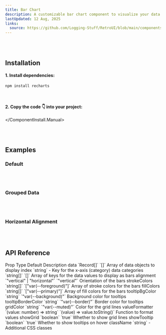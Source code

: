 ```yaml
---
title: Bar Chart
description: A customizable bar chart component to visualize your data with vertical or horizontal bars. 📊
lastUpdated: 12 Aug, 2025
links:
  source: https://github.com/Logging-Stuff/RetroUI/blob/main/components/retroui/charts/BarChart.tsx
---
```


<ComponentShowcase name="bar-chart-style-default" />
<br />
<br />

## Installation

<ComponentInstall>
  <ComponentInstall.Cli npmCommand="npx shadcn@latest add 'https://retroui.dev/r/bar-chart.json'" />
  <ComponentInstall.Manual>

#### 1. Install dependencies:

```sh
npm install recharts
```

<br />

#### 2. Copy the code 👇 into your project:

<ComponentSource name="barChart" />

  </ComponentInstall.Manual>
</ComponentInstall>

<br />
<br />

## Examples

### Default

<ComponentShowcase name="bar-chart-style-default" />
<br />
<br />

### Grouped Data

<ComponentShowcase name="bar-chart-style-grouped" />
<br />
<br />

### Horizontal Alignment

<ComponentShowcase name="bar-chart-style-horizontal" />
<br />
<br />

## API Reference

<Table>
  <Table.Header>
    <Table.Row>
      <Table.Head>Prop</Table.Head>
      <Table.Head>Type</Table.Head>
      <Table.Head>Default</Table.Head>
      <Table.Head>Description</Table.Head>
    </Table.Row>
  </Table.Header>
  <Table.Body>
    <Table.Row>
      <Table.Cell className="font-medium">data</Table.Cell>
      <Table.Cell className="*:text-xs">`Record<string, any>[]`</Table.Cell>
      <Table.Cell className="*:text-xs">`[]`</Table.Cell>
      <Table.Cell>Array of data objects to display</Table.Cell>
    </Table.Row>
    <Table.Row>
      <Table.Cell className="font-medium">index</Table.Cell>
      <Table.Cell className="*:text-xs">`string`</Table.Cell>
      <Table.Cell className="*:text-xs">-</Table.Cell>
      <Table.Cell>Key for the x-axis (category) data</Table.Cell>
    </Table.Row>
    <Table.Row>
      <Table.Cell className="font-medium">categories</Table.Cell>
      <Table.Cell className="*:text-xs">`string[]`</Table.Cell>
      <Table.Cell className="*:text-xs">`[]`</Table.Cell>
      <Table.Cell>Array of keys for the data values to display as bars</Table.Cell>
    </Table.Row>
    <Table.Row>
      <Table.Cell className="font-medium">alignment</Table.Cell>
      <Table.Cell className="*:text-xs">`"vertical" | "horizontal"`</Table.Cell>
      <Table.Cell className="*:text-xs">`"vertical"`</Table.Cell>
      <Table.Cell>Orientation of the bars</Table.Cell>
    </Table.Row>
    <Table.Row>
      <Table.Cell className="font-medium">strokeColors</Table.Cell>
      <Table.Cell className="*:text-xs">`string[]`</Table.Cell>
      <Table.Cell className="*:text-xs">`["var(--foreground)"]`</Table.Cell>
      <Table.Cell>Array of stroke colors for the bars</Table.Cell>
    </Table.Row>
    <Table.Row>
      <Table.Cell className="font-medium">fillColors</Table.Cell>
      <Table.Cell className="*:text-xs">`string[]`</Table.Cell>
      <Table.Cell className="*:text-xs">`["var(--primary)"]`</Table.Cell>
      <Table.Cell>Array of fill colors for the bars</Table.Cell>
    </Table.Row>
    <Table.Row>
      <Table.Cell className="font-medium">tooltipBgColor</Table.Cell>
      <Table.Cell className="*:text-xs">`string`</Table.Cell>
      <Table.Cell className="*:text-xs">`"var(--background)"`</Table.Cell>
      <Table.Cell>Background color for tooltips</Table.Cell>
    </Table.Row>
    <Table.Row>
      <Table.Cell className="font-medium">tooltipBorderColor</Table.Cell>
      <Table.Cell className="*:text-xs">`string`</Table.Cell>
      <Table.Cell className="*:text-xs">`"var(--border)"`</Table.Cell>
      <Table.Cell>Border color for tooltips</Table.Cell>
    </Table.Row>
    <Table.Row>
      <Table.Cell className="font-medium">gridColor</Table.Cell>
      <Table.Cell className="*:text-xs">`string`</Table.Cell>
      <Table.Cell className="*:text-xs">`"var(--muted)"`</Table.Cell>
      <Table.Cell>Color for the grid lines</Table.Cell>
    </Table.Row>
    <Table.Row>
      <Table.Cell className="font-medium">valueFormatter</Table.Cell>
      <Table.Cell className="*:text-xs">`(value: number) => string`</Table.Cell>
      <Table.Cell className="*:text-xs">`(value) => value.toString()`</Table.Cell>
      <Table.Cell>Function to format values</Table.Cell>
    </Table.Row>
    <Table.Row>
      <Table.Cell className="font-medium">showGrid</Table.Cell>
      <Table.Cell className="*:text-xs">`boolean`</Table.Cell>
      <Table.Cell className="*:text-xs">`true`</Table.Cell>
      <Table.Cell>Whether to show grid lines</Table.Cell>
    </Table.Row>
    <Table.Row>
      <Table.Cell className="font-medium">showTooltip</Table.Cell>
      <Table.Cell className="*:text-xs">`boolean`</Table.Cell>
      <Table.Cell className="*:text-xs">`true`</Table.Cell>
      <Table.Cell>Whether to show tooltips on hover</Table.Cell>
    </Table.Row>
    <Table.Row>
      <Table.Cell className="font-medium">className</Table.Cell>
      <Table.Cell className="*:text-xs">`string`</Table.Cell>
      <Table.Cell className="*:text-xs">-</Table.Cell>
      <Table.Cell>Additional CSS classes</Table.Cell>
    </Table.Row>
  </Table.Body>
</Table>
